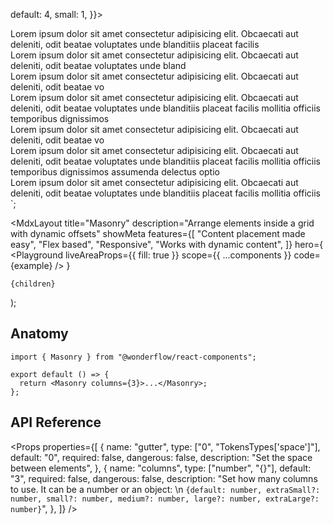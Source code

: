 
  default: 4,
  small: 1,
}}>
  <div style={{ background: 'var(--dimmed-2)', padding: 24 }}>
    Lorem ipsum dolor sit amet consectetur adipisicing elit. Obcaecati aut deleniti, odit beatae voluptates unde blanditiis placeat facilis
  </div>
  <div style={{ background: 'var(--dimmed-2)', padding: 24 }}>
    Lorem ipsum dolor sit amet consectetur adipisicing elit. Obcaecati aut deleniti, odit beatae voluptates unde bland
  </div>
  <div style={{ background: 'var(--dimmed-2)', padding: 24 }}>
    Lorem ipsum dolor sit amet consectetur adipisicing elit. Obcaecati aut deleniti, odit beatae vo
  </div>
  <div style={{ background: 'var(--dimmed-2)', padding: 24 }}>
    Lorem ipsum dolor sit amet consectetur adipisicing elit. Obcaecati aut deleniti, odit beatae voluptates unde blanditiis placeat facilis mollitia officiis temporibus dignissimos
  </div>
  <div style={{ background: 'var(--dimmed-2)', padding: 24 }}>
    Lorem ipsum dolor sit amet consectetur adipisicing elit. Obcaecati aut deleniti, odit beatae vo
  </div>
  <div style={{ background: 'var(--dimmed-2)', padding: 24 }}>
    Lorem ipsum dolor sit amet consectetur adipisicing elit. Obcaecati aut deleniti, odit beatae voluptates unde blanditiis placeat facilis mollitia officiis temporibus dignissimos assumenda delectus optio
  </div>
  <div style={{ background: 'var(--dimmed-2)', padding: 24 }}>
    Lorem ipsum dolor sit amet consectetur adipisicing elit. Obcaecati aut deleniti, odit beatae voluptates unde blanditiis placeat facilis mollitia officiis
  </div>
</Masonry>`;

  <MdxLayout
    title="Masonry"
    description="Arrange elements inside a grid with dynamic offsets"
    showMeta
    features={[
      "Content placement made easy",
      "Flex based",
      "Responsive",
      "Works with dynamic content",
    ]}
    hero={
      <Playground
        liveAreaProps={{ fill: true }}
        scope={{ ...components }}
        code={example}
      />
    }
  >
    {children}
  </MdxLayout>
);

## Anatomy

```tsx highlight=1,4
import { Masonry } from "@wonderflow/react-components";

export default () => {
  return <Masonry columns={3}>...</Masonry>;
};
```

## API Reference

<Props
  properties={[
    {
      name: "gutter",
      type: ["0", "TokensTypes['space']"],
      default: "0",
      required: false,
      dangerous: false,
      description: "Set the space between elements",
    },
    {
      name: "columns",
      type: ["number", "{}"],
      default: "3",
      required: false,
      dangerous: false,
      description:
        "Set how many columns to use. It can be a number or an object: \n `{default: number, extraSmall?: number, small?: number, medium?: number, large?: number, extraLarge?: number}`",
    },
  ]}
/>
